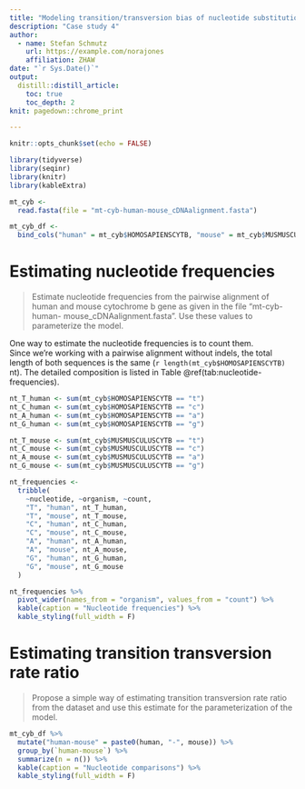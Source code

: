 ```yaml
---
title: "Modeling transition/transversion bias of nucleotide substitution over time"
description: "Case study 4"
author:
  - name: Stefan Schmutz 
    url: https://example.com/norajones
    affiliation: ZHAW
date: "`r Sys.Date()`"
output:
  distill::distill_article:
    toc: true
    toc_depth: 2
knit: pagedown::chrome_print

---
```


```r
knitr::opts_chunk$set(echo = FALSE)

library(tidyverse)
library(seqinr)
library(knitr)
library(kableExtra)
```

```r
mt_cyb <-
  read.fasta(file = "mt-cyb-human-mouse_cDNAalignment.fasta")

mt_cyb_df <-
  bind_cols("human" = mt_cyb$HOMOSAPIENSCYTB, "mouse" = mt_cyb$MUSMUSCULUSCYTB)
```


# Estimating nucleotide frequencies

> Estimate nucleotide frequencies from the pairwise alignment of human and mouse cytochrome b gene as given in the file “mt-cyb-human- mouse_cDNAalignment.fasta”. Use these values to parameterize the model.

One way to estimate the nucleotide frequencies is to count them.  
Since we're working with a pairwise alignment without indels, the total length
of both sequences is the same (`r length(mt_cyb$HOMOSAPIENSCYTB)` nt). 
The detailed composition is listed in Table \@ref(tab:nucleotide-frequencies).


```r

nt_T_human <- sum(mt_cyb$HOMOSAPIENSCYTB == "t")
nt_C_human <- sum(mt_cyb$HOMOSAPIENSCYTB == "c")
nt_A_human <- sum(mt_cyb$HOMOSAPIENSCYTB == "a")
nt_G_human <- sum(mt_cyb$HOMOSAPIENSCYTB == "g")

nt_T_mouse <- sum(mt_cyb$MUSMUSCULUSCYTB == "t")
nt_C_mouse <- sum(mt_cyb$MUSMUSCULUSCYTB == "c")
nt_A_mouse <- sum(mt_cyb$MUSMUSCULUSCYTB == "a")
nt_G_mouse <- sum(mt_cyb$MUSMUSCULUSCYTB == "g")

nt_frequencies <-
  tribble(
    ~nucleotide, ~organism, ~count,
    "T", "human", nt_T_human,
    "T", "mouse", nt_T_mouse,
    "C", "human", nt_C_human,
    "C", "mouse", nt_C_mouse,
    "A", "human", nt_A_human,
    "A", "mouse", nt_A_mouse,
    "G", "human", nt_G_human,
    "G", "mouse", nt_G_mouse
  )

nt_frequencies %>%
  pivot_wider(names_from = "organism", values_from = "count") %>%
  kable(caption = "Nucleotide frequencies") %>%
  kable_styling(full_width = F)

```

# Estimating transition transversion rate ratio

> Propose a simple way of estimating transition transversion rate ratio from the dataset and use this estimate for the parameterization of the model.

```r

mt_cyb_df %>%
  mutate("human-mouse" = paste0(human, "-", mouse)) %>%
  group_by(`human-mouse`) %>%
  summarize(n = n()) %>%
  kable(caption = "Nucleotide comparisons") %>%
  kable_styling(full_width = F)


```


